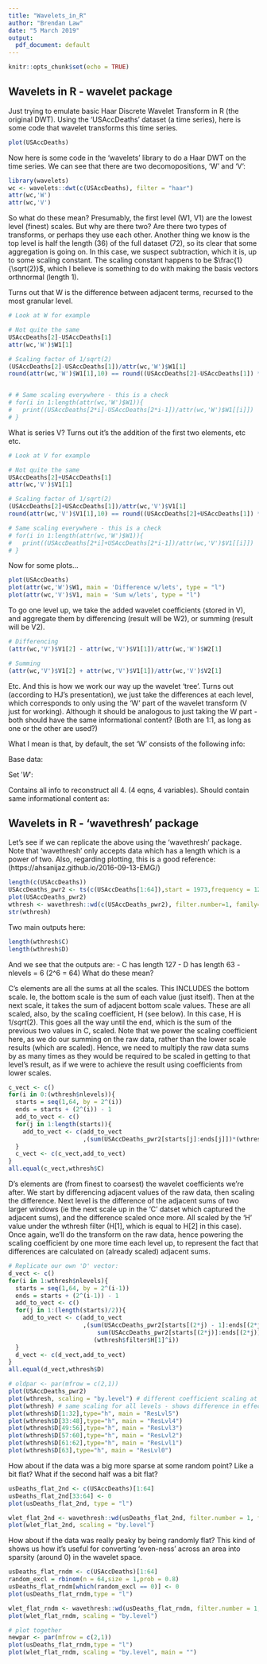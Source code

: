 ```yaml
---
title: "Wavelets_in_R"
author: "Brendan Law"
date: "5 March 2019"
output:
  pdf_document: default
---
```


```r
knitr::opts_chunk$set(echo = TRUE)
```

## Wavelets in R - wavelet package

Just trying to emulate basic Haar Discrete Wavelet Transform in R (the original DWT). Using the 'USAccDeaths' dataset (a time series), here is some code that wavelet transforms this time series.

```r
plot(USAccDeaths)

```

Now here is some code in the 'wavelets' library to do a Haar DWT on the time series. We can see that there are two decomopositions, 'W' and 'V':

```r
library(wavelets)
wc <- wavelets::dwt(c(USAccDeaths), filter = "haar")
attr(wc,'W')
attr(wc,'V')
```

So what do these mean? Presumably, the first level (W1, V1) are the lowest level (finest) scales. But why are there two? Are there two types of transforms, or perhaps they use each other. Another thing we know is the top level is half the length (36) of the full dataset (72), so its clear that some aggregation is going on. In this case, we suspect subtraction, which it is, up to some scaling constant. The scaling constant happens to be $\frac{1}{\sqrt(2)}$, which I believe is something to do with making the basis vectors orthnormal (length 1).

Turns out that W is the difference between adjacent terms, recursed to the most granular level.

```r
# Look at W for example

# Not quite the same
USAccDeaths[2]-USAccDeaths[1]
attr(wc,'W')$W1[1]

# Scaling factor of 1/sqrt(2)
(USAccDeaths[2]-USAccDeaths[1])/attr(wc,'W')$W1[1]
round(attr(wc,'W')$W1[1],10) == round((USAccDeaths[2]-USAccDeaths[1]) * 1/sqrt(2),10)


# # Same scaling everywhere - this is a check
# for(i in 1:length(attr(wc,'W')$W1)){
#   print((USAccDeaths[2*i]-USAccDeaths[2*i-1])/attr(wc,'W')$W1[[i]])
# }
```

What is series V? Turns out it's the addition of the first two elements, etc etc.
```r
# Look at V for example

# Not quite the same
USAccDeaths[2]+USAccDeaths[1]
attr(wc,'V')$V1[1]

# Scaling factor of 1/sqrt(2)
(USAccDeaths[2]+USAccDeaths[1])/attr(wc,'V')$V1[1]
round(attr(wc,'V')$V1[1],10) == round((USAccDeaths[2]+USAccDeaths[1]) * 1/sqrt(2),10)

# Same scaling everywhere - this is a check
# for(i in 1:length(attr(wc,'W')$W1)){
#   print((USAccDeaths[2*i]+USAccDeaths[2*i-1])/attr(wc,'V')$V1[[i]])
# }
```

Now for some plots...
```r
plot(USAccDeaths)
plot(attr(wc,'W')$W1, main = 'Difference w/lets', type = "l")
plot(attr(wc,'V')$V1, main = 'Sum w/lets', type = "l")
```

To go one level up, we take the added wavelet coefficients (stored in V), and aggregate them by differencing (result will be W2), or summing (result will be V2).
```r
# Differencing
(attr(wc,'V')$V1[2] - attr(wc,'V')$V1[1])/attr(wc,'W')$W2[1]

# Summing
(attr(wc,'V')$V1[2] + attr(wc,'V')$V1[1])/attr(wc,'V')$V2[1]
```

Etc. And this is how we work our way up the wavelet 'tree'. Turns out (according to HJ's presentation), we just take the differences at each level, which corresponds to only using the 'W' part of the wavelet transform (V just for working). Although it should be analogous to just taking the W part - both should have the same informational content? (Both are 1:1, as long as one or the other are used?) 

What I mean is that, by default, the set 'W' consists of the following info:

Base data:
\begin{align*}
X_1, X_2, X_3, X_4 \\
\end{align*}

Set $'W'$:
\begin{align*}
X_1 - X_2, X_3 - X_4 \\
(X_1 + X_2) - (X_3 + X_4) \\
(X_1 + X_2) + (X_3 + X_4) \\
\end{align*}

Contains all info to reconstruct all 4. (4 eqns, 4 variables). Should contain same informational content as:
\begin{align*}
\text{Set }'W_{alt}': \\
X_1 + X_2, X_3 + X_4 \\
(X_1 - X_2) + (X_3 - X_4) \\
(X_1 - X_2) - (X_3 - X_4) \\
\end{align*}

## Wavelets in R - 'wavethresh' package
Let's see if we can replicate the above using the 'wavethresh' package. Note that 'wavethresh' only accepts data which has a length which is a power of two. Also, regarding plotting, this is a good reference: (https://ahsanijaz.github.io/2016-09-13-EMG/)
```r
length(c(USAccDeaths))
USAccDeaths_pwr2 <- ts(c(USAccDeaths[1:64]),start = 1973,frequency = 12)
plot(USAccDeaths_pwr2)
wthresh <- wavethresh::wd(c(USAccDeaths_pwr2), filter.number=1, family="DaubExPhase")
str(wthresh)
```

Two main outputs here:
```r
length(wthresh$C)
length(wthresh$D)
```

And we see that the outputs are:
- C has length 127
- D has length 63
- nlevels = 6 (2^6 = 64)
What do these mean?

C's elements are all the sums at all the scales. This INCLUDES the bottom scale. Ie, the bottom scale is the sum of each value (just itself). Then at the next scale, it takes the sum of adjacent bottom scale values. These are all scaled, also, by the scaling coefficient, H (see below). In this case, H is $1/sqrt(2)$. This goes all the way until the end, which is the sum of the previous two values in C, scaled. Note that we power the scaling coefficient here, as we do our summing on the raw data, rather than the lower scale results (which are scaled). Hence, we need to multiply the raw data sums by as many times as they would be required to be scaled in getting to that level's result, as if we were to achieve the result using coefficients from lower scales.
```r
c_vect <- c()
for(i in 0:(wthresh$nlevels)){
  starts = seq(1,64, by = 2^(i))
  ends = starts + (2^(i)) - 1
  add_to_vect <- c()
  for(j in 1:length(starts)){
    add_to_vect <- c(add_to_vect
                     ,(sum(USAccDeaths_pwr2[starts[j]:ends[j]])*(wthresh$filter$H[1])^i))
  }
  c_vect <- c(c_vect,add_to_vect)
}
all.equal(c_vect,wthresh$C)
```

D's elements are (from finest to coarsest) the wavelet coefficients we're after. We start by differencing adjacent values of the raw data, then scaling the difference. Next level is the difference of the adjacent sums of two larger windows (ie the next scale up in the 'C' datset which captured the adjacent sums), and the difference scaled once more. All scaled by the 'H' value under the wthresh filter (H[1], which is equal to H[2] in this case). Once again, we'll do the transform on the raw data, hence powering the scaling coefficient by one more time each level up, to represent the fact that differences are calculated on (already scaled) adjacent sums.
```r
# Replicate our own 'D' vector:
d_vect <- c()
for(i in 1:wthresh$nlevels){
  starts = seq(1,64, by = 2^(i-1))
  ends = starts + (2^(i-1)) - 1
  add_to_vect <- c()
  for(j in 1:(length(starts)/2)){
    add_to_vect <- c(add_to_vect
                     ,(sum(USAccDeaths_pwr2[starts[(2*j) - 1]:ends[(2*j) - 1]]) - 
                         sum(USAccDeaths_pwr2[starts[(2*j)]:ends[(2*j)]])) *
                        (wthresh$filter$H[1]^i))
  }
  d_vect <- c(d_vect,add_to_vect)
}
all.equal(d_vect,wthresh$D)
```

```r
# oldpar <- par(mfrow = c(2,1))
plot(USAccDeaths_pwr2)
plot(wthresh, scaling = "by.level") # different coefficient scaling at each level
plot(wthresh) # same scaling for all levels - shows difference in effect sizes at each level
plot(wthresh$D[1:32],type="h", main = "ResLvl5")
plot(wthresh$D[33:48],type="h", main = "ResLvl4")
plot(wthresh$D[49:56],type="h", main = "ResLvl3")
plot(wthresh$D[57:60],type="h", main = "ResLvl2")
plot(wthresh$D[61:62],type="h", main = "ResLvl1")
plot(wthresh$D[63],type="h", main = "ResLvl0")
```

How about if the data was a big more sparse at some random point? Like a bit flat? What if the second half was a bit flat?

```r
usDeaths_flat_2nd <- c(USAccDeaths)[1:64]
usDeaths_flat_2nd[33:64] <- 0
plot(usDeaths_flat_2nd, type = "l")

wlet_flat_2nd <- wavethresh::wd(usDeaths_flat_2nd, filter.number = 1, family = "DaubExPhase")
plot(wlet_flat_2nd, scaling = "by.level")
```

How about if the data was really peaky by being randomly flat? This kind of shows us how it's useful for converting 'even-ness' across an area into sparsity (around 0) in the wavelet space.

```r
usDeaths_flat_rndm <- c(USAccDeaths)[1:64]
random_excl = rbinom(n = 64,size = 1,prob = 0.8)
usDeaths_flat_rndm[which(random_excl == 0)] <- 0
plot(usDeaths_flat_rndm,type = "l")

wlet_flat_rndm <- wavethresh::wd(usDeaths_flat_rndm, filter.number = 1, family = "DaubExPhase")
plot(wlet_flat_rndm, scaling = "by.level")

# plot together
newpar <- par(mfrow = c(2,1))
plot(usDeaths_flat_rndm,type = "l")
plot(wlet_flat_rndm, scaling = "by.level", main = "")
```
